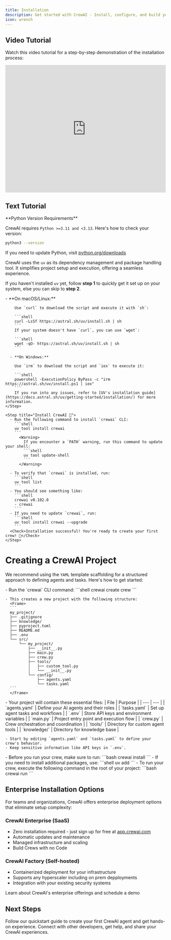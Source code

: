 ```yaml
---
title: Installation
description: Get started with CrewAI - Install, configure, and build your first AI crew
icon: wrench
---
```


## Video Tutorial
Watch this video tutorial for a step-by-step demonstration of the installation process:

<iframe
  width="100%"
  height="400"
  src="https://www.youtube.com/embed/-kSOTtYzgEw"
  title="CrewAI Installation Guide"
  frameborder="0"
  style={{ borderRadius: '10px' }}
  allow="accelerometer; autoplay; clipboard-write; encrypted-media; gyroscope; picture-in-picture"
  allowfullscreen
></iframe>

## Text Tutorial
<Note>
  **Python Version Requirements**

  CrewAI requires `Python >=3.11 and <3.13`. Here's how to check your version:
  ```bash
  python3 --version
  ```

  If you need to update Python, visit [python.org/downloads](https://python.org/downloads)
</Note>

CrewAI uses the `uv` as its dependency management and package handling tool. It simplifies project setup and execution, offering a seamless experience.

If you haven't installed `uv` yet, follow **step 1** to quickly get it set up on your system, else you can skip to **step 2**.

<Steps>
    <Step title="Install uv">
      - **On macOS/Linux:**

        Use `curl` to download the script and execute it with `sh`:

        ```shell
        curl -LsSf https://astral.sh/uv/install.sh | sh
        ```
        If your system doesn't have `curl`, you can use `wget`:

        ```shell
        wget -qO- https://astral.sh/uv/install.sh | sh
        ```

      - **On Windows:**

        Use `irm` to download the script and `iex` to execute it:

        ```shell
        powershell -ExecutionPolicy ByPass -c "irm https://astral.sh/uv/install.ps1 | iex"
        ```
        If you run into any issues, refer to [UV's installation guide](https://docs.astral.sh/uv/getting-started/installation/) for more information.
    </Step>

    <Step title="Install CrewAI 🚀">
      - Run the following command to install `crewai` CLI:
        ```shell
        uv tool install crewai
        ```
          <Warning>
            If you encounter a `PATH` warning, run this command to update your shell:
            ```shell
            uv tool update-shell
            ```
          </Warning>

      - To verify that `crewai` is installed, run:
        ```shell
        uv tool list
        ```
      - You should see something like:
        ```shell
        crewai v0.102.0
        - crewai
        ```
      - If you need to update `crewai`, run:
        ```shell
        uv tool install crewai --upgrade
        ```
      <Check>Installation successful! You're ready to create your first crew! 🎉</Check>
    </Step>
</Steps>

# Creating a CrewAI Project

We recommend using the `YAML` template scaffolding for a structured approach to defining agents and tasks. Here's how to get started:

<Steps>
  <Step title="Generate Project Scaffolding">
    - Run the `crewai` CLI command:
      ```shell
      crewai create crew <your_project_name>
      ```

    - This creates a new project with the following structure:
      <Frame>
      ```
      my_project/
      ├── .gitignore
      ├── knowledge/
      ├── pyproject.toml
      ├── README.md
      ├── .env
      └── src/
          └── my_project/
              ├── __init__.py
              ├── main.py
              ├── crew.py
              ├── tools/
              │   ├── custom_tool.py
              │   └── __init__.py
              └── config/
                  ├── agents.yaml
                  └── tasks.yaml
      ```
      </Frame>
  </Step>

  <Step title="Customize Your Project">
    - Your project will contain these essential files:
      | File | Purpose |
      | --- | --- |
      | `agents.yaml` | Define your AI agents and their roles |
      | `tasks.yaml` | Set up agent tasks and workflows |
      | `.env` | Store API keys and environment variables |
      | `main.py` | Project entry point and execution flow |
      | `crew.py` | Crew orchestration and coordination |
      | `tools/` | Directory for custom agent tools |
      | `knowledge/` | Directory for knowledge base |

    - Start by editing `agents.yaml` and `tasks.yaml` to define your crew's behavior.
    - Keep sensitive information like API keys in `.env`.
  </Step>

  <Step title="Run your Crew">
    - Before you run your crew, make sure to run:
      ```bash
      crewai install
      ```
    - If you need to install additional packages, use:
      ```shell
      uv add <package-name>
      ```
    - To run your crew, execute the following command in the root of your project:
      ```bash
      crewai run
      ```
  </Step>
</Steps>

## Enterprise Installation Options

<Note type="info">
For teams and organizations, CrewAI offers enterprise deployment options that eliminate setup complexity:

### CrewAI Enterprise (SaaS)
- Zero installation required - just sign up for free at [app.crewai.com](https://app.crewai.com)
- Automatic updates and maintenance
- Managed infrastructure and scaling
- Build Crews with no Code

### CrewAI Factory (Self-hosted)
- Containerized deployment for your infrastructure
- Supports any hyperscaler including on prem depployments
- Integration with your existing security systems

<Card title="Explore Enterprise Options" icon="building" href="https://crewai.com/enterprise">
  Learn about CrewAI's enterprise offerings and schedule a demo
</Card>
</Note>

## Next Steps

<CardGroup cols={2}>
  <Card
    title="Build Your First Agent"
    icon="code"
    href="/quickstart"
  >
    Follow our quickstart guide to create your first CrewAI agent and get hands-on experience.
  </Card>
  <Card
    title="Join the Community"
    icon="comments"
    href="https://community.crewai.com"
  >
    Connect with other developers, get help, and share your CrewAI experiences.
  </Card>
</CardGroup>
